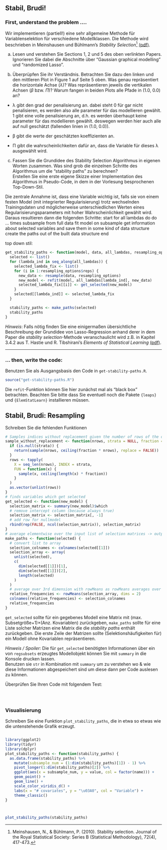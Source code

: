 ## Stabil, Brudi!

### First, understand the problem ....

Wir implementieren (partiell!) eine sehr allgemeine Methode für Variablenselektion  für verschiedene Modellklassen. Die Methode wird beschrieben in Meinshausen und Bühlmann's *Stability Selection*^[Meinshausen, N., & Bühlmann, P. (2010). Stability selection. Journal of the Royal Statistical Society: Series B (Statistical Methodology), 72(4), 417-473.] [(pdf)](http://stat.ethz.ch/~nicolai/stability.pdf). 

a)  Lesen und verstehen Sie Sections 1, 2 und 5 des oben verlinkten Papers. Ignorieren Sie dabei die Abschnitte über "Gaussian graphical modelling" und "randomized Lasso". 

b) Überprüpfen Sie ihr Verständnis. Betrachten Sie dazu den linken und den mittleren Plot in Figure 1 auf Seite 5 oben. 
Was genau repräsentiert die horizontale Achse ($\lambda$)? Was repräsentieren jeweils die vertikalen Achsen ($\beta$ bzw. $\Pi$)?  Warum fangen in beiden Plots alle Pfade in (1.0, 0.0) an?


- λ gibt den grad der penalisierung an. dabei steht 0 für gar nicht penalisieren, es werden also alle parameter für das modellieren gewählt. 1 gibt eine volle penalisierung an, d.h. es werden überhaupt keine parameter für das modellieren gewählt. deswegen werden hier auch alle auf null geschätzt (fallenden linien in (1.0, 0.0)). 

- β gibt die werte der geschätzten koeffizienten an.

- Π gibt die wahrscheinlichkeiten dafür an, dass die Variable für dieses λ ausgewählt wird.




c) Fassen Sie die Grundidee des Stability Selection Algorithmus in eigenen Worten zusammen. Was sind grob die einzelnen Schritte des Algorithmus um die "stability paths" zu berechnen?  
Erstellen Sie eine erste eigene Skizze einer Implementation des Algorithmus in Pseudo-Code, in dem in der Vorlesung besprochenen Top-Down-Stil. 

Die zentrale Annahme ist, dass eine Variable wichtig ist, falls sie von einem festen Model (mit integrierter Regularisierung) trotz wechselnden Trainingsdaten und möglicherweise unterschiedlichen Werten eines Regularisierungsparameters mit hoher Wahrscheinlichkeit gewählt wird. Daraus resultieren dann die folgenden Schritte:
start
for all lambdas do
  do ... times 
    subsample from full data
    fit model on subsample
    get information about selected variables and save them in some kind of data structure
create the paths out of the built data structure
end

top down stil:
```r
get_stability_paths <- function(model, data, all_lambdas, resampling_options) {
  selected <- list()
  for (lambda_ind in seq_along(all_lambdas)) {
    selected_lambda_fix <- list()
    for (i in 1:resampling_options$reps) {
      new_data <- resample(data, resampling_options)
      new_model <- refit(model, all_lambdas[lambda_ind], new_data)
      selected_lambda_fix[[i]] <- get_selected(new_model)
    }
    selected[[lambda_ind]] <- selected_lambda_fix
  }

  stability_paths <- make_paths(selected)
  stability_paths
}
```


*Hinweis*: Falls nötig finden Sie eine einigermaßen übersichtliche Beschreibung der Grundidee von Lasso-Regression anhand derer in dem Paper die *stability selection*-Methode veranschaulicht wird z.B. in Kapitel 3.4.2 aus T. Hastie und R. Tibshirani's *Elements of Statistical Learning* [(pdf)](http://statweb.stanford.edu/~tibs/ElemStatLearn/).

--------------------------

### ... then, write the code:

Benutzen Sie als Ausgangsbasis den Code in `get-stability-paths.R`. 
```r
source("get-stability-paths.R")
```
Die `refit`-Funktion können Sie hier zunächst mal als "black box" betrachten.
Beachten Sie bitte dass Sie eventuell noch die Pakete `{leaps}` und `{ElemStatLearn}` installieren müssen.

## Stabil, Brudi: Resampling

Schreiben Sie die fehlenden Funktionen 


```r
# Samples indices without replacement given the number of rows of the original data set and a fraction of the original size to sample. (for uneven nrows the function samples ceiling(n*fraction) samples) Moreover one can supply a strata vector of the size nrows to manage for example unbalanced data problems. Output: vector of sampled indices.
sample_without_replacement <- function(nrows, strata = NULL, fraction = 0.5) {
  if (is.null(strata)) {
    return(sample(nrows, ceiling(fraction * nrows), replace = FALSE))
  }
  rows <- tapply(
    X = seq_len(nrows), INDEX = strata,
    FUN = function(x) {
      sample(x, ceiling(length(x) * fraction))
    }
  )
  as.vector(unlist(rows))
}
# finds variables which get selected
get_selected <- function(new_model) {
  selection_matrix <- summary(new_model)$which
  # remove intercept column (because always true)
  selection_matrix <- selection_matrix[, -1]
  # add row for nullmodel
  rbind(rep(FALSE, ncol(selection_matrix)), selection_matrix)
}
# average elementwise over the input list of selection matrices -> output a matrix with same dimensions as the elements of the input list (interpretation estimated selection probabilities)
make_paths <- function(selected) {
  # convert list to array
  selection_colnames <- colnames(selected[[1]])
  selection_array <- array(
    unlist(selected),
    c(
      dim(selected[[1]])[1],
      dim(selected[[1]])[2],
      length(selected)
    )
  )
  # average over 3rd dimension with rowMeans as rowMeans averages over dimension dim+1
  relative_frequencies <- rowMeans(selection_array, dims = 2)
  colnames(relative_frequencies) <- selection_colnames
  relative_frequencies
}
```
`get_selected` sollte für ein gegebenes Modell eine Matrix mit (max. Subsetgröße+1)$\times$(Anz. Kovariablen)
zurückgeben, `make_paths` sollte für eine Liste solcher Matrizen eine Matrix die die *stability paths* enthält zurückgeben. Die erste Zeile der Matrizen sollte (Selektionshäufigkeiten für) 
ein Modell ohne Kovariablen repräsentieren. 

*Hinweis / Spoiler:* Die für `get_selected` benötigten Informationen über ein von `regsubsets` erzeugtes Modellobjekt können Sie mit `summary` in die Konsole drucken lassen.  
Benutzen sie `str` in Kombination mit `summary` um zu verstehen wo & wie diese Informationen abgespeichert sind um diese dann per Code auslesen zu können.


Überprüfen Sie Ihren Code mit folgendem Test:

```r

```
```r
```
```r
```

### Visualisierung

Schreiben Sie eine Funktion `plot_stability_paths`, die in etwa so etwas wie 
die untenstehende Grafik erzeugt. 

```r
```
```r
library(ggplot2)
library(tidyr)
library(dplyr)
plot_stability_paths <- function(stability_paths) {
  as.data.frame(stability_paths) %>%
    mutate(subsample_num = (1:dim(stability_paths)[1]) - 1) %>%
    pivot_longer(1:dim(stability_paths)[2]) %>%
    ggplot(aes(x = subsample_num, y = value, col = factor(name))) +
    geom_point() +
    geom_line() +
    scale_color_viridis_d() +
    labs(x = "# covariates", y = "\u03A0", col = "Variable") +
    theme_classic()
}



plot_stability_paths(stability_paths)
```
